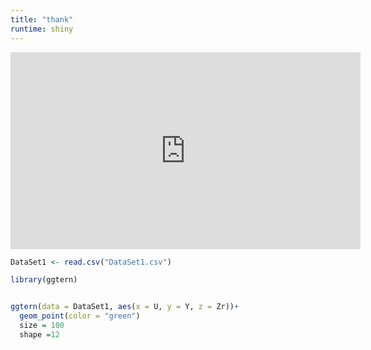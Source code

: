 ```yaml
---
title: "thank"
runtime: shiny
---
```




<iframe width="560" height="315" src="https://www.youtube.com/embed/y6120QOlsfU" frameborder="0" allowfullscreen></iframe>



```r

DataSet1 <- read.csv("DataSet1.csv")

library(ggtern)


ggtern(data = DataSet1, aes(x = U, y = Y, z = Zr))+ 
  geom_point(color = "green") 
  size = 100
  shape =12


```
